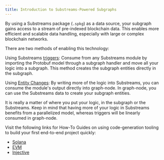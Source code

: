 ```yaml
---
title: Introduction to Substreams-Powered Subgraphs
---
```


By using a Substreams package (`.spkg`) as a data source, your subgraph gains access to a stream of pre-indexed blockchain data. This enables more efficient and scalable data handling, especially with large or complex blockchain networks.

There are two methods of enabling this technology:

Using Substreams [triggers](/substreams/sps/triggers): Consume from any Substreams module by importing the Protobuf model through a subgraph handler and move all your logic into a subgraph. This method creates the subgraph entities directly in the subgraph.

Using [Entity Changes](https://substreams.streamingfast.io/documentation/consume/subgraph/graph-out): By writing more of the logic into Substreams, you can consume the module's output directly into graph-node. In graph-node, you can use the Substreams data to create your subgraph entities.

It is really a matter of where you put your logic, in the subgraph or the Substreams. Keep in mind that having more of your logic in Substreams benefits from a parallelized model, whereas triggers will be linearly consumed in graph-node.

Visit the following links for How-To Guides on using code-generation tooling to build your first end-to-end project quickly:

- [Solana](https://substreams.streamingfast.io/documentation/how-to-guides/solana)
- [EVM](https://substreams.streamingfast.io/documentation/how-to-guides/evm)
- [Injective](https://substreams.streamingfast.io/documentation/how-to-guides/injective)
